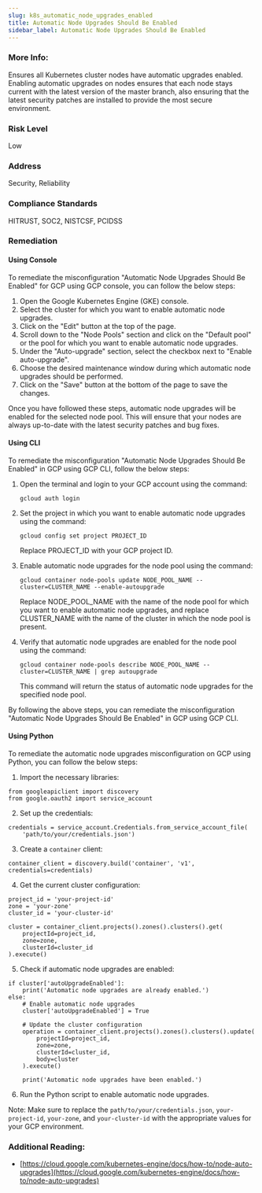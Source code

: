 ```yaml
---
slug: k8s_automatic_node_upgrades_enabled
title: Automatic Node Upgrades Should Be Enabled
sidebar_label: Automatic Node Upgrades Should Be Enabled
---
```


### More Info:

Ensures all Kubernetes cluster nodes have automatic upgrades enabled. Enabling automatic upgrades on nodes ensures that each node stays current with the latest version of the master branch, also ensuring that the latest security patches are installed to provide the most secure environment.

### Risk Level

Low

### Address

Security, Reliability

### Compliance Standards

HITRUST, SOC2, NISTCSF, PCIDSS

### Remediation

#### Using Console

To remediate the misconfiguration "Automatic Node Upgrades Should Be Enabled" for GCP using GCP console, you can follow the below steps:

1. Open the Google Kubernetes Engine (GKE) console.
2. Select the cluster for which you want to enable automatic node upgrades.
3. Click on the "Edit" button at the top of the page.
4. Scroll down to the "Node Pools" section and click on the "Default pool" or the pool for which you want to enable automatic node upgrades.
5. Under the "Auto-upgrade" section, select the checkbox next to "Enable auto-upgrade".
6. Choose the desired maintenance window during which automatic node upgrades should be performed.
7. Click on the "Save" button at the bottom of the page to save the changes.

Once you have followed these steps, automatic node upgrades will be enabled for the selected node pool. This will ensure that your nodes are always up-to-date with the latest security patches and bug fixes.

#### Using CLI

To remediate the misconfiguration "Automatic Node Upgrades Should Be Enabled" in GCP using GCP CLI, follow the below steps:

1. Open the terminal and login to your GCP account using the command:
   ```
   gcloud auth login
   ```
2. Set the project in which you want to enable automatic node upgrades using the command:
   ```
   gcloud config set project PROJECT_ID
   ```
   Replace PROJECT_ID with your GCP project ID.

3. Enable automatic node upgrades for the node pool using the command:
   ```
   gcloud container node-pools update NODE_POOL_NAME --cluster=CLUSTER_NAME --enable-autoupgrade
   ```
   Replace NODE_POOL_NAME with the name of the node pool for which you want to enable automatic node upgrades, and replace CLUSTER_NAME with the name of the cluster in which the node pool is present.

4. Verify that automatic node upgrades are enabled for the node pool using the command:
   ```
   gcloud container node-pools describe NODE_POOL_NAME --cluster=CLUSTER_NAME | grep autoupgrade
   ```
   This command will return the status of automatic node upgrades for the specified node pool.

By following the above steps, you can remediate the misconfiguration "Automatic Node Upgrades Should Be Enabled" in GCP using GCP CLI.

#### Using Python

To remediate the automatic node upgrades misconfiguration on GCP using Python, you can follow the below steps:

1. Import the necessary libraries:

```
from googleapiclient import discovery
from google.oauth2 import service_account
```

2. Set up the credentials:

```
credentials = service_account.Credentials.from_service_account_file(
    'path/to/your/credentials.json')
```

3. Create a `container` client:

```
container_client = discovery.build('container', 'v1', credentials=credentials)
```

4. Get the current cluster configuration:

```
project_id = 'your-project-id'
zone = 'your-zone'
cluster_id = 'your-cluster-id'

cluster = container_client.projects().zones().clusters().get(
    projectId=project_id,
    zone=zone,
    clusterId=cluster_id
).execute()
```

5. Check if automatic node upgrades are enabled:

```
if cluster['autoUpgradeEnabled']:
    print('Automatic node upgrades are already enabled.')
else:
    # Enable automatic node upgrades
    cluster['autoUpgradeEnabled'] = True

    # Update the cluster configuration
    operation = container_client.projects().zones().clusters().update(
        projectId=project_id,
        zone=zone,
        clusterId=cluster_id,
        body=cluster
    ).execute()

    print('Automatic node upgrades have been enabled.')
```

6. Run the Python script to enable automatic node upgrades.

Note: Make sure to replace the `path/to/your/credentials.json`, `your-project-id`, `your-zone`, and `your-cluster-id` with the appropriate values for your GCP environment.


### Additional Reading:

- [https://cloud.google.com/kubernetes-engine/docs/how-to/node-auto-upgrades](https://cloud.google.com/kubernetes-engine/docs/how-to/node-auto-upgrades) 

